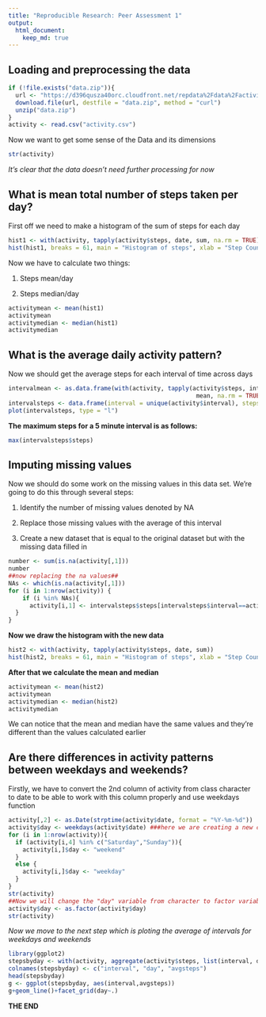 ```yaml
---
title: "Reproducible Research: Peer Assessment 1"
output: 
  html_document:
    keep_md: true
---
```



## Loading and preprocessing the data
```r
if (!file.exists("data.zip")){
  url <- "https://d396qusza40orc.cloudfront.net/repdata%2Fdata%2Factivity.zip"
  download.file(url, destfile = "data.zip", method = "curl")
  unzip("data.zip")
}
activity <- read.csv("activity.csv")
```
Now we want to get some sense of the Data and its dimensions
```r
str(activity)
```
*It's clear that the data doesn't need further processing for now*

## What is mean total number of steps taken per day?
First off we need to make a histogram of the sum of steps for each day
```r
hist1 <- with(activity, tapply(activity$steps, date, sum, na.rm = TRUE))
hist(hist1, breaks = 61, main = "Histogram of steps", xlab = "Step Count")
```

Now we have to calculate two things:

1. Steps mean/day

2. Steps median/day

```r
activitymean <- mean(hist1)
activitymean
activitymedian <- median(hist1)
activitymedian
```
## What is the average daily activity pattern?
Now we should get the average steps for each interval of time across days 
```r
intervalmean <- as.data.frame(with(activity, tapply(activity$steps, interval, 
                                                     mean, na.rm = TRUE)))
intervalsteps <- data.frame(interval = unique(activity$interval), steps = intervalmean[,1])
plot(intervalsteps, type = "l")
```

**The maximum steps for a 5 minute interval is as follows:**
```r
max(intervalsteps$steps)
```
## Imputing missing values
Now we should do some work on the missing values in this data set.
We're going to do this through several steps:

1. Identify the number of missing values denoted by NA

2. Replace those missing values with the average of this interval

3. Create a new dataset that is equal to the original dataset but with the missing data filled in

```r
number <- sum(is.na(activity[,1]))
number
##now replacing the na values##
NAs <- which(is.na(activity[,1]))
for (i in 1:nrow(activity)) {
    if (i %in% NAs){
      activity[i,1] <- intervalsteps$steps[intervalsteps$interval==activity[i,3]]
  }
} 
```
**Now we draw the histogram with the new data**
```r
hist2 <- with(activity, tapply(activity$steps, date, sum))
hist(hist2, breaks = 61, main = "Histogram of steps", xlab = "Step Count")
```

**After that we calculate the mean and median**
```r
activitymean <- mean(hist2)
activitymean
activitymedian <- median(hist2)
activitymedian
```
We can notice that the mean and median have the same values and they're different
than the values calculated earlier

## Are there differences in activity patterns between weekdays and weekends?
Firstly, we have to convert the 2nd column of activity from class character to date to be able to work with this column properly and use weekdays function
```r
activity[,2] <- as.Date(strptime(activity$date, format = "%Y-%m-%d"))
activity$day <- weekdays(activity$date) ###here we are creating a new column###
for (i in 1:nrow(activity)){
  if (activity[i,4] %in% c("Saturday","Sunday")){
    activity[i,]$day <- "weekend"
  }
  else {
    activity[i,]$day <- "weekday"
  }
}
str(activity)
##Now we will change the "day" variable from character to factor variable##
activity$day <- as.factor(activity$day)
str(activity)
```

*Now we move to the next step which is ploting the average of intervals for weekdays and weekends*

```r
library(ggplot2)
stepsbyday <- with(activity, aggregate(activity$steps, list(interval, day),mean))
colnames(stepsbyday) <- c("interval", "day", "avgsteps")
head(stepsbyday)
g <- ggplot(stepsbyday, aes(interval,avgsteps))
g+geom_line()+facet_grid(day~.)
```

**THE END**
